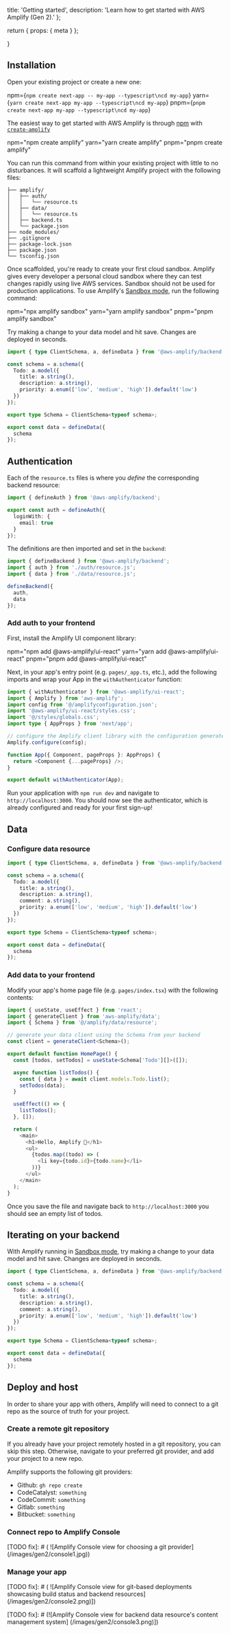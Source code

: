   title: 'Getting started',
  description: 'Learn how to get started with AWS Amplify (Gen 2).'
};

  return {
    props: {
      meta
    }
  };

}

## Installation

Open your existing project or create a new one:

npm={`npm create next-app -- my-app --typescript\ncd my-app`} yarn={`yarn create next-app my-app --typescript\ncd my-app`} pnpm={`pnpm create next-app my-app --typescript\ncd my-app`}

The easiest way to get started with AWS Amplify is through [npm](https://npmjs.com) with [`create-amplify`](https://www.npmjs.com/package/create-amplify)

npm="npm create amplify" yarn="yarn create amplify" pnpm="pnpm create amplify"

You can run this command from within your existing project with little to no disturbances. It will scaffold a lightweight Amplify project with the following files:

```text
├── amplify/
│   ├── auth/
│   │   └── resource.ts
│   ├── data/
│   │   └── resource.ts
│   ├── backend.ts
│   └── package.json
├── node_modules/
├── .gitignore
├── package-lock.json
├── package.json
└── tsconfig.json
```

Once scaffolded, you're ready to create your first cloud sandbox. Amplify gives every developer a personal cloud sandbox where they can test changes rapidly using live AWS services. Sandbox should not be used for production applications. To use Amplify's [Sandbox mode](http://localhost:3000#fix-me), run the following command:

npm="npx amplify sandbox" yarn="yarn amplify sandbox" pnpm="pnpm amplify sandbox"

Try making a change to your data model and hit save. Changes are deployed in seconds.

```ts {6} showLineNumbers
import { type ClientSchema, a, defineData } from '@aws-amplify/backend';

const schema = a.schema({
  Todo: a.model({
    title: a.string(),
    description: a.string(),
    priority: a.enum(['low', 'medium', 'high']).default('low')
  })
});

export type Schema = ClientSchema<typeof schema>;

export const data = defineData({
  schema
});
```

## Authentication

Each of the `resource.ts` files is where you _define_ the corresponding backend resource:

```ts title="amplify/auth/resource.ts"
import { defineAuth } from '@aws-amplify/backend';

export const auth = defineAuth({
  loginWith: {
    email: true
  }
});
```

The definitions are then imported and set in the `backend`:

```ts title="amplify/backend.ts"
import { defineBackend } from '@aws-amplify/backend';
import { auth } from './auth/resource.js';
import { data } from './data/resource.js';

defineBackend({
  auth,
  data
});
```

### Add auth to your frontend

First, install the Amplify UI component library:

npm="npm add @aws-amplify/ui-react" yarn="yarn add @aws-amplify/ui-react" pnpm="pnpm add @aws-amplify/ui-react"

Next, in your app's entry point (e.g. `pages/_app.ts`, etc.), add the following imports and wrap your App in the `withAuthenticator` function:

```ts title="pages/_app.ts"
import { withAuthenticator } from '@aws-amplify/ui-react';
import { Amplify } from 'aws-amplify';
import config from '@/amplifyconfiguration.json';
import '@aws-amplify/ui-react/styles.css';
import '@/styles/globals.css';
import type { AppProps } from 'next/app';

// configure the Amplify client library with the configuration generated by `amplify sandbox`
Amplify.configure(config);

function App({ Component, pageProps }: AppProps) {
  return <Component {...pageProps} />;
}

export default withAuthenticator(App);
```

Run your application with `npm run dev` and navigate to `http://localhost:3000`. You should now see the authenticator, which is already configured and ready for your first sign-up!

## Data

### Configure data resource

```ts title="amplify/data/resource.ts"
import { type ClientSchema, a, defineData } from '@aws-amplify/backend';

const schema = a.schema({
  Todo: a.model({
    title: a.string(),
    description: a.string(),
    comment: a.string(),
    priority: a.enum(['low', 'medium', 'high']).default('low')
  })
});

export type Schema = ClientSchema<typeof schema>;

export const data = defineData({
  schema
});
```

### Add data to your frontend

Modify your app's home page file (e.g. `pages/index.tsx`) with the following contents:

```ts title="pages/index.tsx"
import { useState, useEffect } from 'react';
import { generateClient } from 'aws-amplify/data';
import { Schema } from '@/amplify/data/resource';

// generate your data client using the Schema from your backend
const client = generateClient<Schema>();

export default function HomePage() {
  const [todos, setTodos] = useState<Schema['Todo'][]>([]);

  async function listTodos() {
    const { data } = await client.models.Todo.list();
    setTodos(data);
  }

  useEffect(() => {
    listTodos();
  }, []);

  return (
    <main>
      <h1>Hello, Amplify 👋</h1>
      <ul>
        {todos.map((todo) => (
          <li key={todo.id}>{todo.name}</li>
        ))}
      </ul>
    </main>
  );
}
```

Once you save the file and navigate back to `http://localhost:3000` you should see an empty list of todos.

## Iterating on your backend

With Amplify running in [Sandbox mode](http://localhost:3000), try making a change to your data model and hit save. Changes are deployed in seconds.

```ts {6} showLineNumbers
import { type ClientSchema, a, defineData } from '@aws-amplify/backend';

const schema = a.schema({
  Todo: a.model({
    title: a.string(),
    description: a.string(),
    comment: a.string(),
    priority: a.enum(['low', 'medium', 'high']).default('low')
  })
});

export type Schema = ClientSchema<typeof schema>;

export const data = defineData({
  schema
});
```

## Deploy and host

In order to share your app with others, Amplify will need to connect to a git repo as the source of truth for your project.

### Create a remote git repository

If you already have your project remotely hosted in a git repository, you can skip this step. Otherwise, navigate to your preferred git provider, and add your project to a new repo.

Amplify supports the following git providers:

- Github: `gh repo create`
- CodeCatalyst: `something`
- CodeCommit: `something`
- Gitlab: `something`
- Bitbucket: `something`

### Connect repo to Amplify Console

[TODO fix]: # ( ![Amplify Console view for choosing a git provider] (/images/gen2/console1.jpg))

### Manage your app

[TODO fix]: # ( ![Amplify Console view for git-based deployments showcasing build status and backend resources] (/images/gen2/console2.png)])

[TODO fix]: # (![Amplify Console view for backend data resource's content management system] (/images/gen2/console3.png)])
